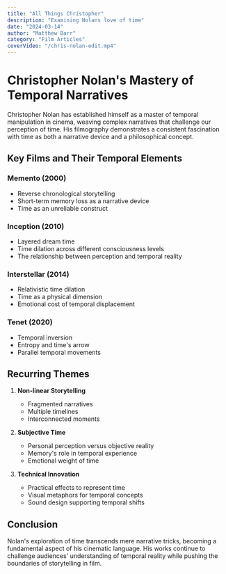 ```yaml
---
title: "All Things Christopher"
description: "Examining Nolans love of time"
date: "2024-03-14"
author: "Matthew Barr"
category: "Film Articles"
coverVideo: "/chris-nolan-edit.mp4"
---
```


# Christopher Nolan's Mastery of Temporal Narratives

Christopher Nolan has established himself as a master of temporal manipulation in cinema, weaving complex narratives that challenge our perception of time. His filmography demonstrates a consistent fascination with time as both a narrative device and a philosophical concept.

## Key Films and Their Temporal Elements

### Memento (2000)
- Reverse chronological storytelling
- Short-term memory loss as a narrative device
- Time as an unreliable construct

### Inception (2010)
- Layered dream time
- Time dilation across different consciousness levels
- The relationship between perception and temporal reality

### Interstellar (2014)
- Relativistic time dilation
- Time as a physical dimension
- Emotional cost of temporal displacement

### Tenet (2020)
- Temporal inversion
- Entropy and time's arrow
- Parallel temporal movements

## Recurring Themes

1. **Non-linear Storytelling**
   - Fragmented narratives
   - Multiple timelines
   - Interconnected moments

2. **Subjective Time**
   - Personal perception versus objective reality
   - Memory's role in temporal experience
   - Emotional weight of time

3. **Technical Innovation**
   - Practical effects to represent time
   - Visual metaphors for temporal concepts
   - Sound design supporting temporal shifts

## Conclusion

Nolan's exploration of time transcends mere narrative tricks, becoming a fundamental aspect of his cinematic language. His works continue to challenge audiences' understanding of temporal reality while pushing the boundaries of storytelling in film.
